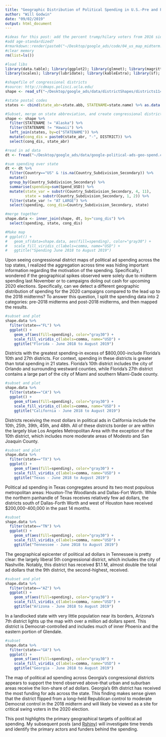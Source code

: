 ```yaml
---
title: "Geographic Distribution of Political Spending in U.S.-Pre and Post Midterm"
author: "Will Godwin"
date: "09/02/2019"
output: html_document
---
```


```r
#ideas for this post: add the percent trump/hilary voters from 2016 side by side...
#add age-standardized?
#rmarkdown::render(paste0("~/Desktop/google_ads/code/04_us_map_midterm.Rmd"))
#clear memory
rm(list=ls())

#load libs
library(data.table); library(ggplot2); library(glmnet); library(magrittr); library(tidyverse); 
library(scales); library(lubridate); library(kableExtra); library(sf); library(rgdal); library(rgeos)
```

```r
#shapefile of congressional districts
#source: http://cdmaps.polisci.ucla.edu/
shape <- read_sf("~/Desktop/google_ads/data/districtShapes/districts114.shp")

#state postal codes
states <- cbind(state_abr=state.abb, STATENAME=state.name) %>% as.data.frame()

#Subset, merge on state abbreviation, and create congressional district variable for ad data linkage
shape <- shape %>%
  filter(STATENAME != "Alaska") %>%
  filter(STATENAME != "Hawaii") %>%
  left_join(states, by=c("STATENAME")) %>%
  mutate(cong_dis = paste0(state_abr, "-", DISTRICT)) %>%
  select(cong_dis, state_abr)

#read in ad data
dt <- fread("~/Desktop/google_ads/data/google-political-ads-geo-spend.csv")

#sum spending over state
dt <- dt %>%
  filter(Country=="US" & !is.na(Country_Subdivision_Secondary)) %>%
  mutate()
  group_by(Country_Subdivision_Secondary) %>%
  summarise(spending=sum(Spend_USD)) %>%
  mutate(state_var = substr(Country_Subdivision_Secondary, 4, 11), 
         state = substr(Country_Subdivision_Secondary, 1, 2)) %>%
  filter(state_var != "AT LARGE") %>%
  select(spending, cong_dis=Country_Subdivision_Secondary, state)

#merge together
shape.data <- inner_join(shape, dt, by="cong_dis") %>%
  select(spending, state, cong_dis)
```

```r
#Make map
# ggplot() + 
#   geom_sf(data=shape.data, aes(fill=spending), color="gray30") +
#   scale_fill_viridis_c(labels=comma, name="USD") +
#   ggtitle("Spending June 2018 to August 2019")
```

Upon seeing congressional district maps of political ad spending across the top states, I realized the aggregation across time was hiding important information regarding the motivation of the spending. Specifically, I wondered if the geographical spikes observed were solely due to midterm spending last November or to campaigns doling out cash for upcoming 2020 elections. Specifically, can we detect a different geographic distribution of spending for the 2020 campaigns compared to the lead up to the 2018 midterms? To answer this question, I split the spending data into 2 categories: pre-2018 midterms and post-2018 midterms, and then mapped the results.


```r
#subset and plot
shape.data %>%
  filter(state=="FL") %>%
  ggplot() + 
    geom_sf(aes(fill=spending), color="gray30") +
    scale_fill_viridis_c(labels=comma, name="USD") +
    ggtitle("Florida - June 2018 to August 2019")
```
Districts with the greatest spending-in excess of $800,000-include Florida's 10th and 27th districts. For context, spending in these districts is greater than total spending in 21 states. Florida's 10th district includes the city of Orlando and surrounding westward counties, while Florida's 27th district contains a large part of the city of Miami and southern Miami-Dade county.

```r
#subset and plot
shape.data %>%
  filter(state=="CA") %>%
  ggplot() + 
    geom_sf(aes(fill=spending), color="gray30") +
    scale_fill_viridis_c(labels=comma, name="USD") +
    ggtitle("California - June 2018 to August 2019")
```

Districts receiving the most dollars in political ads in California include the 10th, 25th, 39th, 45th, and 48th. All of these districts border or are within the largely blue Los Angeles Metropolitan Area with the exception of the 10th district, which includes more moderate areas of Modesto and San Joaquin County.

```r
#subset and plot
shape.data %>%
  filter(state=="TX") %>%
  ggplot() + 
    geom_sf(aes(fill=spending), color="gray30") +
    scale_fill_viridis_c(labels=comma, name="USD") +
    ggtitle("Texas - June 2018 to August 2019")
```
Political ad spending in Texas congregates around its two most populous metropolitan areas: Houston-The Woodlands and Dallas-Fort Worth. While the northern panhandle of Texas receives relatively few ad dollars, the districts south of Dallas-Forth Worth and west of Houston have received $200,000-400,000 in the past 14 months.
```r
#subset
shape.data %>%
  filter(state=="TN") %>%
  ggplot() + 
    geom_sf(aes(fill=spending), color="gray30") +
    scale_fill_viridis_c(labels=comma, name="USD") +
    ggtitle("Tennessee - June 2018 to August 2019")
```

The geographical epicenter of political ad dollars in Tennessee is pretty clear: the largely liberal 5th congressional district, which includes the city of Nashville. Notably, this district has received $1.1 M, almost double the total ad dollars that the 9th district, the second-highest, received.

```r
#subset and plot
shape.data %>%
  filter(state=="AZ") %>%
  ggplot() + 
    geom_sf(aes(fill=spending), color="gray30") +
    scale_fill_viridis_c(labels=comma, name="USD") +
    ggtitle("Arizona - June 2018 to August 2019")
```
In a landlocked state with very little population near its borders, Arizona's 7th district lights up the map with over a million ad dollars spent. This district is Democrat-controlled and includes much of inner Phoenix and the eastern portion of Glendale.
```r
#subset
shape.data %>%
  filter(state=="GA") %>%
  ggplot() + 
    geom_sf(aes(fill=spending), color="gray30") +
    scale_fill_viridis_c(labels=comma, name="USD") +
    ggtitle("Georgia - June 2018 to August 2019")
```
The map of political ad spending across Georgia's congressional districts appears to support the trend observed above-that urban and suburban areas receive the lion-share of ad dollars. Georgia's 6th district has received the most funding for ads across the state. This finding makes sense given that the district flipped from a long-held Republican control to moderate Democrat control in the 2018 midterm and will likely be viewed as a site for critical swing voters in the 2020 election.


This post highlights the primary geographical targets of political ad spending. My subsequent posts (and [Rshiny](https://wgodwin28.shinyapps.io/shiny)) will investigate time trends and identify the primary actors and funders behind the spending.